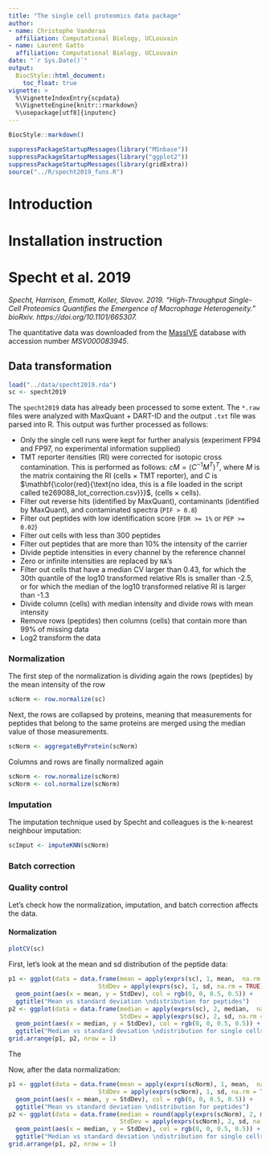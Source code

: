 ```yaml
--- 
title: "The single cell proteomics data package"
author:
- name: Christophe Vanderaa
  affiliation: Computational Biology, UCLouvain
- name: Laurent Gatto
  affiliation: Computational Biology, UCLouvain
date: "`r Sys.Date()`"
output:
  BiocStyle::html_document:
    toc_float: true
vignette: >
  %\VignetteIndexEntry{scpdata}
  %\VignetteEngine{knitr::rmarkdown}
  %\usepackage[utf8]{inputenc}
---
```


```r
BiocStyle::markdown()
```

```r
suppressPackageStartupMessages(library("MSnbase"))
suppressPackageStartupMessages(library("ggplot2"))
suppressPackageStartupMessages(library(gridExtra))
source("../R/specht2019_funs.R")
```

# Introduction 

# Installation instruction 

# Specht et al. 2019

*Specht, Harrison, Emmott, Koller, Slavov. 2019. “High-Throughput Single-Cell Proteomics Quantifies the Emergence of Macrophage Heterogeneity.” bioRxiv. https://doi.org/10.1101/665307.*

The quantitative data was downloaded from the [MassIVE](https://massive.ucsd.edu/ProteoSAFe/static/massive.jsp) database with accession number *MSV000083945*. 

<!-- ### Processing the raw data into count data -->

## Data transformation 

```r
load("../data/specht2019.rda")
sc <- specht2019
```

The `specht2019` data has already been processed to some extent. The `*.raw` files were analyzed with MaxQuant + DART-ID and the output `.txt` file was parsed into R. This output was further processed as follows:

- Only the single cell runs were kept for further analysis (experiment FP94 and FP97, no experimental information supplied)
- TMT reporter itensities (RI) were corrected for isotopic cross contamination. This is performed as follows: $cM = (C^{-1} M^T)^T$, where $M$ is the matrix containing the RI (cells $\times$ TMT reporter), and $C$ is 
$\mathbf{\color{red}{\text{no idea, this is a file loaded in the script called te269088_lot_correction.csv}}}$, (cells $\times$ cells).
- Filter out reverse hits (identified by MaxQuant), contaminants (identified by MaxQuant), and contaminated spectra (`PIF > 0.8`)
- Filter out peptides with low identification score  (`FDR >= 1%` or `PEP >= 0.02`)
- Filter out cells with less than 300 peptides
- Filter out peptides that are more than 10\% the intensity of the carrier
- Divide peptide intensities in every channel by the reference channel
- Zero or infinite intensities are replaced by `NA`'s
- Filter out cells that have a median CV larger than 0.43, for which the 30th quantile of the log10 transformed relative RIs is smaller than -2.5, or for which the median of the log10 transformed relative RI is larger than -1.3
- Divide column (cells) with median intensity and divide rows with mean intensity
- Remove rows (peptides) then columns (cells) that contain more than 99\% of missing data
- Log2 transform the data 

### Normalization 

The first step of the normalization is dividing again the rows (peptides) by the mean intensity of the row

```r
scNorm <- row.normalize(sc)
```

Next, the rows are collapsed by proteins, meaning that measurements for peptides that belong to the same proteins are merged using the median value of those measurements.

```r
scNorm <- aggregateByProtein(scNorm)
```

Columns and rows are finally normalized again

```r
scNorm <- row.normalize(scNorm)
scNorm <- col.normalize(scNorm)
```

### Imputation 

The imputation technique used by Specht and colleagues is the k-nearest neighbour imputation:

```r
scImput <- imputeKNN(scNorm)
```

### Batch correction

### Quality control 

Let's check how the normalization, imputation, and batch correction affects the data. 

#### Normalization

```r
plotCV(sc)
```


First, let's look at the mean and sd distribution of the peptide data:

```r
p1 <- ggplot(data = data.frame(mean = apply(exprs(sc), 1, mean,  na.rm = TRUE),
                         StdDev = apply(exprs(sc), 1, sd, na.rm = TRUE))) + 
  geom_point(aes(x = mean, y = StdDev), col = rgb(0, 0, 0.5, 0.5)) +
  ggtitle("Mean vs standard deviation \ndistribution for peptides")
p2 <- ggplot(data = data.frame(median = apply(exprs(sc), 2, median,  na.rm = TRUE),
                               StdDev = apply(exprs(sc), 2, sd, na.rm = TRUE))) + 
  geom_point(aes(x = median, y = StdDev), col = rgb(0, 0, 0.5, 0.5)) +
  ggtitle("Median vs standard deviation \ndistribution for single cells")
grid.arrange(p1, p2, nrow = 1)
```
The 

Now, after the data normalization:

```r
p1 <- ggplot(data = data.frame(mean = apply(exprs(scNorm), 1, mean,  na.rm = TRUE),
                         StdDev = apply(exprs(scNorm), 1, sd, na.rm = TRUE))) + 
  geom_point(aes(x = mean, y = StdDev), col = rgb(0, 0, 0.5, 0.5)) +
  ggtitle("Mean vs standard deviation \ndistribution for peptides")
p2 <- ggplot(data = data.frame(median = round(apply(exprs(scNorm), 2, median,  na.rm = TRUE), 3),
                               StdDev = apply(exprs(scNorm), 2, sd, na.rm = TRUE))) + 
  geom_point(aes(x = median, y = StdDev), col = rgb(0, 0, 0.5, 0.5)) +
  ggtitle("Median vs standard deviation \ndistribution for single cells")
grid.arrange(p1, p2, nrow = 1)
```




